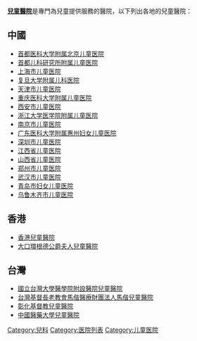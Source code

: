 '''[[兒童醫院|兒童醫院]]'''是專門為兒童提供服務的醫院，以下列出各地的兒童醫院：

==中國==
*[[首都医科大学附属北京儿童医院|首都医科大学附属北京儿童医院]]
*[[首都儿科研究所|首都儿科研究所附属儿童医院]]
*[[上海市儿童医院|上海市儿童医院]]
*[[复旦大学附属儿科医院|复旦大学附属儿科医院]]
*[[天津市儿童医院|天津市儿童医院]]
*[[重庆医科大学附属儿童医院|重庆医科大学附属儿童医院]]
*[[西安市儿童医院|西安市儿童医院]]
*[[浙江大学医学院附属儿童医院|浙江大学医学院附属儿童医院]]
*[[南京市儿童医院|南京市儿童医院]]
*[[广东医科大学附属惠州妇女儿童医院|广东医科大学附属惠州妇女儿童医院]]
*[[深圳市儿童医院|深圳市儿童医院]]
*[[江西省儿童医院|江西省儿童医院]]
*[[山西省儿童医院|山西省儿童医院]]
*[[郑州市儿童医院|郑州市儿童医院]]
*[[武汉市儿童医院|武汉市儿童医院]]
*[[青岛市妇女儿童医院|青岛市妇女儿童医院]]
*[[乌鲁木齐市儿童医院|乌鲁木齐市儿童医院]]

==香港==
*[[香港兒童醫院|香港兒童醫院]]
*[[大口環根德公爵夫人兒童醫院|大口環根德公爵夫人兒童醫院]]

==台灣==
*[[國立台灣大學醫學院附設醫院兒童醫院|國立台灣大學醫學院附設醫院兒童醫院]]
*[[台灣基督長老教會馬偕醫療財團法人馬偕兒童醫院|台灣基督長老教會馬偕醫療財團法人馬偕兒童醫院]]
*[[彰化基督教兒童醫院|彰化基督教兒童醫院]]
*[[中國醫藥大學兒童醫院|中國醫藥大學兒童醫院]]

[[Category:兒科|Category:兒科]]
[[Category:医院列表|Category:医院列表]]
[[Category:儿童医院|Category:儿童医院]]